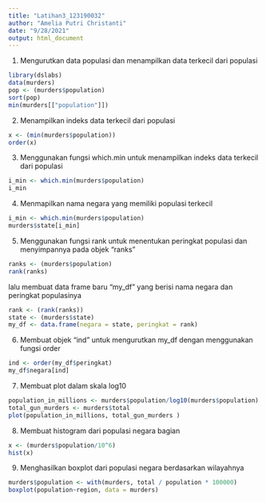 ---
title: "Latihan3_123190032"
author: "Amelia Putri Christanti"
date: "9/28/2021"
output: html_document
---

1. Mengurutkan data populasi dan menampilkan data terkecil dari populasi
```{r}
library(dslabs)
data(murders)
pop <- (murders$population)
sort(pop)
min(murders[["population"]])
```

2. Menampilkan indeks data terkecil dari populasi
```{r}
x <- (min(murders$population))
order(x)
```

3. Menggunakan fungsi which.min untuk menampilkan indeks data terkecil dari populasi
```{r}
i_min <- which.min(murders$population) 
i_min
```

4. Menmapilkan nama negara yang memiliki populasi terkecil
```{r}
i_min <- which.min(murders$population) 
murders$state[i_min]
```

5. Menggunakan fungsi rank untuk menentukan peringkat populasi dan menyimpannya pada objek "ranks"
```{r}
ranks <- (murders$population)
rank(ranks)
```

lalu membuat data frame baru "my_df" yang berisi nama negara dan peringkat populasinya
```{r}
rank <- (rank(ranks))
state <- (murders$state)
my_df <- data.frame(negara = state, peringkat = rank)
```

6. Membuat objek "ind" untuk mengurutkan my_df dengan menggunakan fungsi order
```{r}
ind <- order(my_df$peringkat)
my_df$negara[ind]
```

7. Membuat plot dalam skala log10
```{r}
population_in_millions <- murders$population/log10(murders$population)
total_gun_murders <- murders$total
plot(population_in_millions, total_gun_murders )
```

8. Membuat histogram dari populasi negara bagian
```{r}
x <- (murders$population/10^6)
hist(x)
```

9. Menghasilkan boxplot dari populasi negara berdasarkan wilayahnya
```{r}
murders$population <- with(murders, total / population * 100000) 
boxplot(population~region, data = murders) 
```



